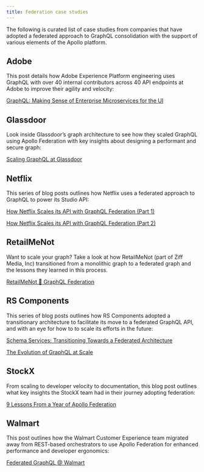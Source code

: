 ```yaml
---
title: Federation case studies
---
```


The following is curated list of case studies from companies that have adopted a federated approach to GraphQL consolidation with the support of various elements of the Apollo platform.

## Adobe

This post details how Adobe Experience Platform engineering uses GraphQL with over 40 internal contributors across 40 API endpoints at Adobe to improve their agility and velocity:

[GraphQL: Making Sense of Enterprise Microservices for the UI](https://medium.com/adobetech/graphql-making-sense-of-enterprise-microservices-for-the-ui-46fc8f5a5301)

## Glassdoor

Look inside Glassdoor’s graph architecture to see how they scaled GraphQL using Apollo Federation with key insights about designing a performant and secure graph:

[Scaling GraphQL at Glassdoor](https://www.apollographql.com/graphql-summit/scaling-graphql-at-glassdoor)

## Netflix

This series of blog posts outlines how Netflix uses a federated approach to GraphQL to power its Studio API:

[How Netflix Scales its API with GraphQL Federation (Part 1)](https://netflixtechblog.com/how-netflix-scales-its-api-with-graphql-federation-part-1-ae3557c187e2)

[How Netflix Scales its API with GraphQL Federation (Part 2)](https://netflixtechblog.com/how-netflix-scales-its-api-with-graphql-federation-part-2-bbe71aaec44a)

## RetailMeNot

Want to scale your graph? Take a look at how RetailMeNot (part of Ziff Media, Inc) transitioned from a monolithic graph to a federated graph and the lessons they learned in this process. 

[RetailMeNot 💜 GraphQL Federation](https://engineering.ziffmedia.com/retailmenot-graphql-federation-3bb36dac5aaa)

## RS Components

This series of blog posts outlines how RS Components adopted a transitionary architecture to facilitate its move to a federated GraphQL API, and with an eye for how to to scale its efforts in the future:

[Schema Services: Transitioning Towards a Federated Architecture](https://www.apollographql.com/blog/schema-services-transitioning-towards-a-federated-graphql-architecture/)

[The Evolution of GraphQL at Scale](https://www.apollographql.com/blog/the-evolution-of-graphql-at-scale/)

## StockX

From scaling to developer velocity to documentation, this blog post outlines what key insights the StockX team had in their journey adopting federation:

[9 Lessons From a Year of Apollo Federation](https://www.apollographql.com/blog/9-lessons-from-a-year-of-apollo-federation/)

## Walmart

This post outlines how the Walmart Customer Experience team migrated away from REST-based orchestrators to use Apollo Federation for enhanced performance and developer ergonomics:

[Federated GraphQL @ Walmart](https://medium.com/walmartglobaltech/federated-graphql-walmart-bfc85c2553de)
